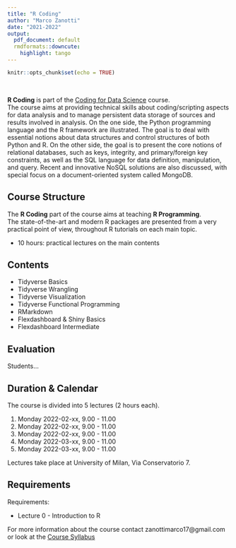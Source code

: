 ```yaml
---
title: "R Coding"
author: "Marco Zanotti"
date: "2021-2022"
output:
  pdf_document: default
  rmdformats::downcute:
    highlight: tango
---
```


```r
knitr::opts_chunk$set(echo = TRUE)
```

&nbsp;  

**R Coding** is part of the 
[Coding for Data Science](https://www.unimi.it/it/corsi/insegnamenti-dei-corsi-di-laurea/2022/coding-data-science-and-data-management)
course.  
The course aims at providing technical skills about coding/scripting aspects 
for data analysis and to manage persistent data storage of sources and results 
involved in analysis. On the one side, the Python programming language and 
the R framework are illustrated. The goal is to deal with essential notions 
about data structures and control structures of both Python and R. On the 
other side, the goal is to present the core notions of relational databases, 
such as keys, integrity, and primary/foreign key constraints, as well as the 
SQL language for data definition, manipulation, and query. Recent and 
innovative NoSQL solutions are also discussed, with special focus on a 
document-oriented system called MongoDB.   


## Course Structure

The **R Coding** part of the course aims at teaching **R Programming**.  
The state-of-the-art and modern R packages are presented from a very practical 
point of view, throughout R tutorials on each main topic. 

* 10 hours: practical lectures on the main contents  


## Contents

* Tidyverse Basics  
* Tidyverse Wrangling  
* Tidyverse Visualization  
* Tidyverse Functional Programming  
* RMarkdown  
* Flexdashboard & Shiny Basics  
* Flexdashboard Intermediate  


\pagebreak


## Evaluation

Students...


## Duration & Calendar

The course is divided into 5 lectures (2 hours each).

1. Monday 2022-02-xx, 9.00 - 11.00
2. Monday 2022-02-xx, 9.00 - 11.00
3. Monday 2022-02-xx, 9.00 - 11.00
4. Monday 2022-03-xx, 9.00 - 11.00
5. Monday 2022-03-xx, 9.00 - 11.00

Lectures take place at University of Milan, Via Conservatorio 7.   


## Requirements

Requirements:

* Lecture 0 - Introduction to R


For more information about the course contact zanottimarco17@gmail.com
or look at the 
[Course Syllabus](https://marcozanotti.github.io/rcoding-course/general-infos/rcod_syllabus.html)
